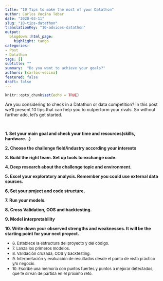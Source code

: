 ```yaml
---
title: "10 Tips to make the most of your Datathon"
author: Carlos Vecina Tebar
date: "2020-03-11"
slug: "10-tips-datathon"
translationKey: "10-advices-datathon"
output: 
  blogdown::html_page:
    highlight: tango
categories:
- Post
- Datathon
tags: []
subtitle: ""
summary:  "Do you want to achieve your goals?"
authors: [carlos-vecina]
featured: false
draft: false
---
```


```r
knitr::opts_chunk$set(echo = TRUE)
```

Are you considering to check in a Datathon or data competition? In this post we'll present 10 tips that can help you to outperform your rivals. So without further ado, let’s get started.

<br>

**1. Set your main goal and check your time and resources(skills, hardware...)**

**2. Choose the challenge field/industry according your interests**

**3. Build the right team. Set up tools to exchange code.**

**4. Deep research about the challenge topic and environment.**

**5. Excel your exploratory analysis. Remember you could use external data sources.**

**6. Set your project and code structure.**

**7. Run your models.**

**8. Cross Validation, OOS and backtesting.**

**9. Model interpretability**

**10. Write down your observed strengths and weaknesses. It will be the starting point for your next proyect. **

- <font size="2">6. Establece la estructura del proyecto y del código.</font>
- <font size="2">7. Lanza los primeros modelos.</font>
- <font size="2">8. Validación cruzada, OOS y backtesting.</font>
- <font size="2">9. Interpretación y evaluación de resultados desde el punto de vista práctico y/o negocio.</font>
- <font size="2">10. Escribe una memoria con puntos fuertes y puntos a mejorar detectados, que te sirvan de partida en el próximo reto.</font>
